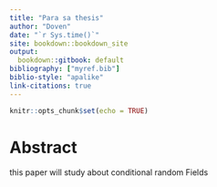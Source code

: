 ```yaml
---
title: "Para sa thesis"
author: "Doven"
date: "`r Sys.time()`"
site: bookdown::bookdown_site
output: 
  bookdown::gitbook: default
bibliography: ["myref.bib"]
biblio-style: "apalike"
link-citations: true
---
```


```r
knitr::opts_chunk$set(echo = TRUE)
```


# Abstract {-} 

this paper will study about conditional random Fields

